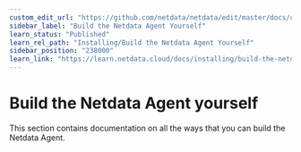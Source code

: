 ```yaml
---
custom_edit_url: "https://github.com/netdata/netdata/edit/master/docs/category-overview-pages/build-the-netdata-agent-yourself.md"
sidebar_label: "Build the Netdata Agent Yourself"
learn_status: "Published"
learn_rel_path: "Installing/Build the Netdata Agent Yourself"
sidebar_position: "238000"
learn_link: "https://learn.netdata.cloud/docs/installing/build-the-netdata-agent-yourself/build-the-netdata-agent-yourself"
---
```

# Build the Netdata Agent yourself

This section contains documentation on all the ways that you can build the Netdata Agent.
